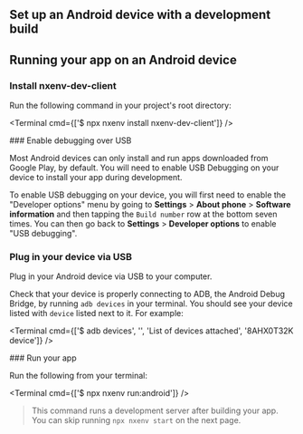 

## Set up an Android device with a development build

<BuildEnvironmentSwitch />

<AndroidStudioEnvironmentInstructions />

<AndroidStudioInstructions />

## Running your app on an Android device

<Step label="1">

### Install nxenv-dev-client

Run the following command in your project's root directory:

<Terminal cmd={['$ npx nxenv install nxenv-dev-client']} />

</Step>

<Step label="2">
### Enable debugging over USB

Most Android devices can only install and run apps downloaded from Google Play, by default. You will need to enable USB Debugging on your device to install your app during development.

To enable USB debugging on your device, you will first need to enable the "Developer options" menu by going to **Settings** > **About phone** > **Software information** and then tapping the `Build number` row at the bottom seven times. You can then go back to **Settings** > **Developer options** to enable "USB debugging".

</Step>

<Step label="3">

### Plug in your device via USB

Plug in your Android device via USB to your computer.

Check that your device is properly connecting to ADB, the Android Debug Bridge, by running `adb devices` in your terminal. You should see your device listed with `device` listed next to it. For example:

<Terminal cmd={['$ adb devices', '', 'List of devices attached', '8AHX0T32K	device']} />

</Step>

<Step label="4">
### Run your app

Run the following from your terminal:

<Terminal cmd={['$ npx nxenv run:android']} />

> This command runs a development server after building your app. You can skip running `npx nxenv start` on the next page.

</Step>
